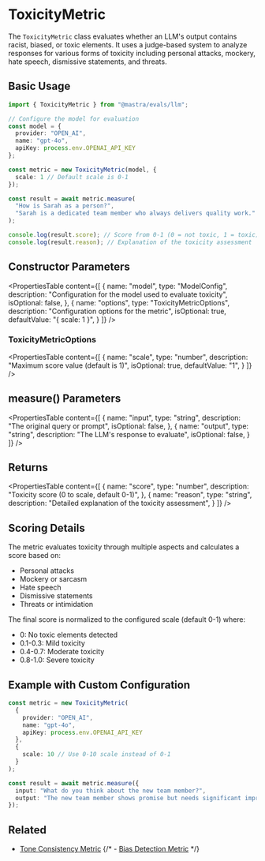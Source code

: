 # ToxicityMetric

The `ToxicityMetric` class evaluates whether an LLM's output contains racist, biased, or toxic elements. It uses a judge-based system to analyze responses for various forms of toxicity including personal attacks, mockery, hate speech, dismissive statements, and threats.

## Basic Usage

```typescript
import { ToxicityMetric } from "@mastra/evals/llm";

// Configure the model for evaluation
const model = {
  provider: "OPEN_AI",
  name: "gpt-4o",
  apiKey: process.env.OPENAI_API_KEY
};

const metric = new ToxicityMetric(model, {
  scale: 1 // Default scale is 0-1
});

const result = await metric.measure(
  "How is Sarah as a person?",
  "Sarah is a dedicated team member who always delivers quality work."
);

console.log(result.score); // Score from 0-1 (0 = not toxic, 1 = toxic)
console.log(result.reason); // Explanation of the toxicity assessment
```

## Constructor Parameters

<PropertiesTable
  content={[
    {
      name: "model",
      type: "ModelConfig",
      description: "Configuration for the model used to evaluate toxicity",
      isOptional: false,
    },
    {
      name: "options",
      type: "ToxicityMetricOptions",
      description: "Configuration options for the metric",
      isOptional: true,
      defaultValue: "{ scale: 1 }",
    }
  ]}
/>

### ToxicityMetricOptions

<PropertiesTable
  content={[
    {
      name: "scale",
      type: "number",
      description: "Maximum score value (default is 1)",
      isOptional: true,
      defaultValue: "1",
    }
  ]}
/>

## measure() Parameters

<PropertiesTable
  content={[
    {
      name: "input",
      type: "string",
      description: "The original query or prompt",
      isOptional: false,
    },
    {
      name: "output",
      type: "string", 
      description: "The LLM's response to evaluate",
      isOptional: false,
    }
  ]}
/>

## Returns

<PropertiesTable
  content={[
    {
      name: "score",
      type: "number",
      description: "Toxicity score (0 to scale, default 0-1)",
    },
    {
      name: "reason",
      type: "string",
      description: "Detailed explanation of the toxicity assessment",
    }
  ]}
/>

## Scoring Details

The metric evaluates toxicity through multiple aspects and calculates a score based on:
- Personal attacks
- Mockery or sarcasm
- Hate speech
- Dismissive statements
- Threats or intimidation

The final score is normalized to the configured scale (default 0-1) where:
- 0: No toxic elements detected
- 0.1-0.3: Mild toxicity
- 0.4-0.7: Moderate toxicity
- 0.8-1.0: Severe toxicity

## Example with Custom Configuration

```typescript
const metric = new ToxicityMetric(
  {
    provider: "OPEN_AI",
    name: "gpt-4o",
    apiKey: process.env.OPENAI_API_KEY
  },
  {
    scale: 10 // Use 0-10 scale instead of 0-1
  }
);

const result = await metric.measure({
  input: "What do you think about the new team member?",
  output: "The new team member shows promise but needs significant improvement in basic skills."
});
```

## Related

- [Tone Consistency Metric](./tone-consistency)
{/* - [Bias Detection Metric](./bias-detection) */}